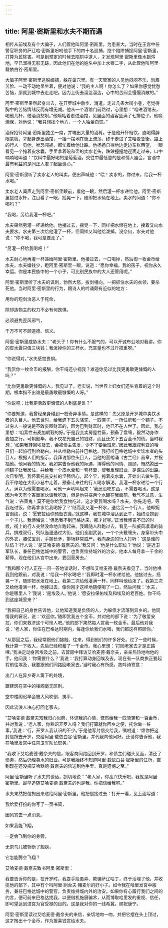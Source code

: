 ```yaml
---
---
---
```

title: 阿里·密斯里和水夫不期而遇
---




相传从前埃及有个大骗子，人们管他叫阿里·密斯里，为患甚大。当时在王宫中任警官职务的萨辽哈·密斯里吩咐他手下的四十名巡捕，挖个陷阱捕捉阿里·密斯里，打算为民除害。可是到预定的时候去陷阱中逮人，才发现阿里·密斯里像水银泻地，早已溜得无影无踪，因此他们在他的姓名中加上水银二字，从此管他叫阿里·载依白谷·密斯里。

大骗子阿里·密斯里逃脱缉捕，躲在巢穴里。有一天管家的人见他闷闷不乐、愁眉苦脸、一动不动地呆坐着，便对他说：“我的主人啊！你怎么了？如果你感觉忧愁苦恼，那就到城中去走走吧。因为上街去溜达溜达，心中的苦闷会慢慢消散的。”

阿里·密斯里果然起身出去，在开罗城中散步、消遣。走过几条大街小巷，老觉得胸中的苦恼情绪反而有增无减。他从一个酒馆门前路过，心里想：“咱进酒馆去，喝他几杯，借酒浇愁呗。”他嘀咕着走进酒馆，见里面的酒客坐满了七排位子。他唤酒保，对他说：“我只想找个地方，一个人独坐自饮。”

酒保招待阿里·密斯里独坐一席，并端出大量的酒肴。于是他开怀畅饮，直喝得醉眼蒙眬，才起身走出酒馆，一摇一摆地在街上流荡，终于走进了艾哈麦鲁街。路上的行人一见他，唯恐闯祸，都忙着给他让路。他扬扬自得地边走边东张西望，一眼看见一个挎着皮水囊，手里拿着碗和壶的卖水老头，跌跌撞撞地迎面走过来，口中喃喃地叫道：“饮料中最好喝的是葡萄酒，交往中最惬意的是和情人幽会，言语中最有利益的是同正人君子起坐谈心。”

阿里·密斯里听了卖水老人的叫卖，便出声喊他：“喂！卖水的，你过来，给我一杯水喝。”

卖水老人闻声走到阿里·密斯里跟前，看他一眼，然后灌一杯水递给他。阿里·密斯里接过水杯，注目看了一眼，摇晃一下，随即把水倾在地上。卖水的问道：“你不喝吗？”

“我喝，另给我灌一杯吧。”

水夫果然另灌一杯递给他。他接过去，摇晃一下，同样把水倾在地上，接着又向水夫要水。水夫第三次给他灌了一杯，但同样又叫他给泼掉。没奈何，水夫对他说：“你不喝，我可是要走了。”

“另灌一杯给我喝吧！”

水夫耐心地再灌一杯递给阿里·密斯里。他接过去，一口喝掉，然后掏一枚金币给水夫。水夫嫌钱少，瞪阿里·密斯里一眼，说道：“愿你幸福，我的孩子，祝你永久幸运。你是本民族中的一个小子，可比别民族中的大人还管用呢。”

阿里·密斯里听了水夫的讽刺，勃然大怒，拔剑相向，一把抓住水夫的衣领，要杀死他。当时阿里·密斯里的行为，跟诗人的吟诵颇有近似的地方：

用你的短剑治恶人于死命，

除却造物主的权力不必有何畏惧。

必须避免歪风邪气，

千万不可不顾道德、信义。

阿里·密斯里威胁水夫：“老头子！你有什么不服气的，可以开诚布公地对我讲。你的皮水囊只值三块钱；我泼掉你的三杯水，充其量也不过斤把重呀。”

“你说得对。”水夫感觉畏惧。

“我赏你一枚金币的报酬，你干吗还小视我？难道你见过比我更勇敢更慷慨的人吗？”

“比你更勇敢更慷慨的人，我见过了。老实说，当世界上妇女们还生育着的这个时期，根本指不出谁是最勇敢最慷慨的人呀。”

“你说吧：比我更勇敢更慷慨的人到底是谁？”

“你要知道，我曾经亲身碰到一桩奇异事情。是这样的：先父原是开罗城中卖饮水者的头目人。他去世时，给我遗下五头骆驼、一匹骡子、一所住房和一个铺子。不过穷人一般说是不敢妄图财富的，因为巴到财富时，他已不在人世了。因此，我心里想：‘咱索性去麦加朝觐的好。’于是我变卖房屋牲畜，预备了盘缠，毅然动身作麦加之行。可朝觐毕，我不仅花光自己的钱财，而且还欠下五百金币的债。当时我想：‘如果我转回埃及去，会被债主告发，少不了要坐班房。’因此我跟叙利亚的哈只们一起旅行到哈勒白，并从哈勒白前往巴格达。我打听巴格达城中卖饮水者的头目人。根据人们的指示，我拜访那位头目人，当他的面朗诵《古兰经》首章，并祝福他。他问我的情况。我如实告诉他我的际遇，博得他的同情、照顾，慨然腾出一间铺子让我居住，并给我一个皮水囊和一套杯壶，使我重理旧业，是谋生的出路。次日黎明，我怀着托庇安拉的坚强信心，起个早，挎着皮水囊，开始出去做生意。我不停地在大街小巷中走着，预备让来往的行人喝水解渴。我灌一杯水递给一个行人，满以为他需要喝水。可他一声吼叫起来：‘我还没吃东西，不需要喝水。这是因为今天有个吝啬家伙请我吃饭，但是他只摆两个水罐在我面前，我气不过意，生气说：‘吝啬鬼！莫不是你给我食物吃过，这才要我喝水吗？水夫，你先走吧，等我吃过饭，你再拿水给我喝好了？’继而我又灌一杯水，送给另一个行人，他却婉言谢绝，说：‘愿安拉给你预备衣食。’就这样，我在城中溜达到正午，始终没捞到一个子儿。我懊悔说：‘但愿我不到巴格达来，那才好呢。’正当我懊丧不已的时候，街上的行人突然没命地奔跑起来。我跟随人群跑过去，看见一队威风凛凛的骑兵，排成双行，列队迤逦通过大街。他们全副武装，一个个头戴缠头，身穿带头巾的外衣，腰仗宝剑，手握长矛，排场非常威严。我向身边的行人打听：‘这是谁的队伍？’行人说：‘是艾哈麦德·戴奈夫的。’我又问：‘他是什么职位？’他说：‘是近卫军队长，兼任巴格达城中的警官，也负责维持城外的治安。他本人每月拿一千金的薪俸。现在他们从宫中出来，要回营房去。’

“我和那个行人正在一问一答地谈话时，不想叫艾哈麦德·戴奈夫看见了。当时他唤我到他跟前，对我说：‘给我一杯水喝吧！’我即时灌一杯水递给他。他接过去，摇晃一下，随即把水泼在地上。我第二次给他灌满一杯，同样叫他给泼了。我第三次又给他灌满一杯，他接过去，像你刚才这样地随便喝了一口，然后问我：‘水夫，你是哪里人？’我说：‘是埃及人。’他说：‘愿安拉保佑埃及和埃及的老百姓。你干吗到这座城里来？’

“我把自己的身世告诉他，让他知道我是负债的人，为躲债才流落到异乡的。他同情我的窘况，说：‘欢迎你。’随即赏我五个金币，并对他的部下说：‘为了敬爱安拉，你们来救济这个可怜人吧。’他的部下果然每人赏我一枚金币。最后他对我说：‘老人家，你住在巴格达时期内，每逢你给我们水喝，我们都这样照顾你。’

“从那回之后，我经常跟他们接触、往来，得到他们的许多好处。过了一些时候，我计算一下收入，先后已经积蓄了一千金币。我心里想：‘打回老家去才是正路哩。’我决定动身回埃及之前，去营房中拜访艾哈麦德·戴奈夫，亲亲热热地吻他的手。他问我：‘你需要什么？’我说：‘我打算动身回埃及去。现在有一队商旅正要起程前往埃及，我要跟他们同路回老家去。’当时我心有所感，故吟诗寄意：

出门人在异乡寄人篱下的处境，

跟建筑在空中的楼阁毫无区别。

空中楼阁迟早会被大风吹倒、夷平，

因此流浪人决心打回老家去。

“艾哈麦德·戴奈夫知我归心似箭，体谅我的心情，慨然给我一匹骑骡和一百金币，并对我说：‘老人家，你熟识开罗人吗？我们打算就你回乡之便，托你做一桩事。’我说：‘行，开罗人我认识的不少。’于是他写封信交给我，嘱咐道：‘烦你把这封信捎去开罗，交给阿里·载依白谷·密斯里，并代我向他问好。还请你告诉他，我在哈里发宫中任禁卫军队长职务。’

“我收下艾哈麦德·戴奈夫的信，跟客商同路回到开罗，和债主们碰头见面，清还了债务，然后仍理卖水的旧业。可是我始终不知道阿里·载依白谷·密斯里的住所，直到现在还没把艾哈默德·戴奈夫的信送到他手里。真是遗憾之至。”

阿里·密斯里听了水夫的谈话，剀切地说：“老人家，你高兴快乐吧，我就是阿里·密斯里。最早追随艾哈麦德·戴奈夫的也是我。你把信给我吧。”

水夫果然把信掏出来递给阿里·密斯里。他把信接过去：打开一看，见上面写道：

我给爱打扮的你写了一页书简，

因风寄去一点消息。

如果我能飞翔，

一定会飞到你的身旁。

无奈鸟儿被斩断了翅膀，

它怎能腾空飞翔？





艾哈麦德·戴奈夫致书阿里·密斯里：

我要告诉你的是，在开罗时，我耍手段愚弄、欺骗萨辽哈丁，终于活埋了他，并收揽他的部下，其中有个叫阿里·剀台夫·赭麦尔的好小子。如今我在哈里发宫中服务，兼任巴格达城中的警官，负责维持城内外的治安。如果你有心履行我们之间的约言，便可前来巴格达找我，以便借机施展骗术，从而博取哈里发的重视、信任，即可望达到进宫为官受禄的目的。这是我对你的一线希冀。顺祝康宁。

阿里·密斯里读过艾哈麦德·戴奈夫的来信，亲切地吻一吻，并把它摆在头上顶过，这才掏出十个金币，作为报喜钱赏给水夫。